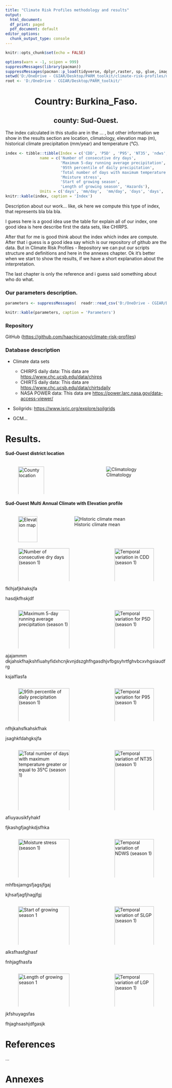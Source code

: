 ```yaml
---
title: "Climate Risk Profiles methodology and results"
output:
  html_document:
  df_print: paged
  pdf_document: default
editor_options: 
  chunk_output_type: console
---
```


```r
knitr::opts_chunk$set(echo = FALSE)
```

```r
options(warn = -1, scipen = 999)
suppressMessages(library(pacman))
suppressMessages(pacman::p_load(tidyverse, dplyr,raster, sp, glue, imager))
setwd('D:/OneDrive - CGIAR/Desktop/PARM_toolkit/climate-risk-profiles/notebook/')
root <- 'D:/OneDrive - CGIAR/Desktop/PARM_toolkit/'
```

<div align="center">
# Country: Burkina_Faso.
## county:  Sud-Ouest.
<div>

<div align="left">
The index calculated in this studio are in the ... , but other information we show in the results section are location, climatology, elevation map (m), historical climate precipitation (mm/year) and temperature (°𝐶). 
<div>

```r
index <- tibble::tibble(Index = c('CDD', 'P5D' , 'P95', 'NT35', 'ndws', 'SLGP', 'LGP', 'HDZ'), 
               name = c('Number of consecutive dry days',
                        'Maximum 5-day running average precipitation',
                        '95th percentile of daily precipitation', 
                        'Total number of days with maximum temperature greater or equal to 35°C 	days', 
                        'Moisture stress', 
                        'Start of growing season', 
                        'Length of growing season', 'Hazards'), 
               Units = c('days', 'mm/day',  'mm/day', 'days', 'days', 'day of the year', 'days', '--'))
knitr::kable(index, caption = 'Index')
```




<div align="left"> Description about our work... like, ok here we compute this type of index, that represents bla bla bla. 

I guess here is a good idea use the table for explain all of our index, one good idea is here describe first the data sets, like CHIRPS. 

After that for me is good think about the index which index are compute. After that i guess is a good idea say which is our repository of github are the data. But in Climate Risk Profiles - Repository we can put our scripts structure and definitions and here in the annexes chapter. Ok it's better when we start to show the results, if we have a short explanation about the interpretation. 

The last chapter is only the reference and i guess said something about who do what. 
<div>


### Our parameters description. 
```r
parameters <- suppressMessages(  readr::read_csv('D:/OneDrive - CGIAR/Desktop/PARM_toolkit/parameters.csv') )

knitr::kable(parameters, caption = 'Parameters')
```





<!-- Comments --> 

### Repository 
GitHub (<https://github.com/haachicanoy/climate-risk-profiles>)




### Database description

<div align="left"> 

* Climate data sets
  + CHIRPS daily data: This data are <https://www.chc.ucsb.edu/data/chirps>
  + CHIRTS daily data: This data are          <https://www.chc.ucsb.edu/data/chirtsdaily>
  - NASA POWER data: This data are <https://power.larc.nasa.gov/data-access-viewer/>
  
* Soilgrids: <https://www.isric.org/explore/soilgrids> 

* GCM...

<div>



<!--Ok here we need all of our graphs are center--> 


# Results.


#### Sud-Ouest district location

:::::: {.columns}
::: {.column width="35%"}
![County location](D:/OneDrive - CGIAR/Desktop/PARM_toolkit/slides/Sud-Ouest/maps/Sud-Ouest.png){width="95%"}
:::
::: {.column width="13%"}

::::::
::: {.column width="47%"}
![Climatology](D:/OneDrive - CGIAR/Desktop/PARM_toolkit/slides/Sud-Ouest/Sud-Ouest_climatology_manual_seasons.png)
:::
::::::


#### Sud-Ouest Multi Annual Climate with Elevation profile

:::::: {.columns}
::: {.column width="32%"}
![Elevation map](D:/OneDrive - CGIAR/Desktop/PARM_toolkit/slides/Sud-Ouest/Sud-Ouest_elevation.png){width="90%"}
:::
::: {.column width="68%"}
![Historic climate mean](D:/OneDrive - CGIAR/Desktop/PARM_toolkit/slides/Sud-Ouest/maps/A_Multi_Anual.png)
:::
::::::




:::::: {.columns}
::: {.column width="52%"}

![Number of consecutive dry days _(season 1)_](D:/OneDrive - CGIAR/Desktop/PARM_toolkit/slides/Sud-Ouest/maps/Dif_CDD_1.png){width=100%}

:::
::: {.column width="4%"}
    
:::
::: {.column width="44%"}

![Temporal variation in CDD _(season 1)_](D:/OneDrive - CGIAR/Desktop/PARM_toolkit/slides/Sud-Ouest/time_series/ts_CDD_season_1.png){width=100%} 

:::
::::::





fklhjafjkhaksjfa

hasdjkfhskjdf



:::::: {.columns}
::: {.column width="52%"}

![Maximum 5-day running average precipitation _(season 1)_](D:/OneDrive - CGIAR/Desktop/PARM_toolkit/slides/Sud-Ouest/maps/Dif_P5D_1.png){width=100%}

:::
::: {.column width="4%"}

:::
::: {.column width="44%"}

![Temporal variation for P5D _(season 1)_](D:/OneDrive - CGIAR/Desktop/PARM_toolkit/slides/Sud-Ouest/time_series/ts_P5D_season_1.png){width=100%}

:::
::::::



ajajammm dkjahskfhajkshfiuahyfidxhcnjkvnjdszghfhgasdhjvfbgsyhrtfghvbcxvhgsiaudfrg

ksjalflasfa



:::::: {.columns}
::: {.column width="52%"}

![95th percentile of daily precipitation _(season 1)_](D:/OneDrive - CGIAR/Desktop/PARM_toolkit/slides/Sud-Ouest/maps/Dif_P95_1.png){width=100%}

:::
::: {.column width="4%"}

:::
::: {.column width="44%"}

![Temporal variation for P95 _(season 1)_](D:/OneDrive - CGIAR/Desktop/PARM_toolkit/slides/Sud-Ouest/time_series/ts_P95_season_1.png){width=100%}

:::
::::::


nfhjkahsfkahskfhak

jsaghkfdahgksjfa


:::::: {.columns}
::: {.column width="52%"}

![Total number of days with maximum temperature greater or equal to 35°C _(season 1)_](D:/OneDrive - CGIAR/Desktop/PARM_toolkit/slides/Sud-Ouest/maps/Dif_NT35_1.png){width=100%}

:::
::: {.column width="4%"}

:::
::: {.column width="44%"}

![Temporal variation of NT35 _(season 1)_](D:/OneDrive - CGIAR/Desktop/PARM_toolkit/slides/Sud-Ouest/time_series/ts_NT35_season_1.png){width=100%}

:::
::::::


afiuyausikfyhakf

fjkashgfjaghkdjsfhka


:::::: {.columns}
::: {.column width="52%"}

![Moisture stress _(season 1)_](D:/OneDrive - CGIAR/Desktop/PARM_toolkit/slides/Sud-Ouest/maps/Dif_ndws_1.png){width=100%}

:::
::: {.column width="4%"}

:::
::: {.column width="44%"}

![Temporal variation of NDWS _(season 1)_](D:/OneDrive - CGIAR/Desktop/PARM_toolkit/slides/Sud-Ouest/time_series/ts_ndws_season_1.png){width=100%}

:::
::::::


mhfbsjamgsfjagsjfgaj

kjhsafjagfjhagjfgj


:::::: {.columns}
::: {.column width="52%"}

![Start of growing season 1](D:/OneDrive - CGIAR/Desktop/PARM_toolkit/slides/Sud-Ouest/maps/all_SLGP_1.png){width=100%}

:::
::: {.column width="4%"}

:::
::: {.column width="44%"}

![Temporal variation of SLGP _(season 1)_](D:/OneDrive - CGIAR/Desktop/PARM_toolkit/slides/Sud-Ouest/time_series/ts_SLGP_season_1.png){width=100%}

:::
::::::

alksfhasfgjhasf

fnhjagfhasfa


:::::: {.columns}
::: {.column width="52%"}

![Length of growing season 1](D:/OneDrive - CGIAR/Desktop/PARM_toolkit/slides/Sud-Ouest/maps/all_LGP_1.png){width=100%}

:::
::: {.column width="4%"}

:::
::: {.column width="44%"}

![Temporal variation of LGP _(season 1)_](D:/OneDrive - CGIAR/Desktop/PARM_toolkit/slides/Sud-Ouest/time_series/ts_LGP_season_1.png){width=100%}

:::
::::::


jkfshuyagsfas

fhjaghsashjdfgasjk


# References 

...

# Annexes 

